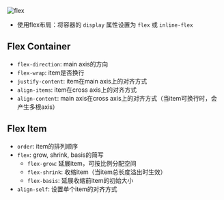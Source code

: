![flex](images/docs/flex.png)
- 使用flex布局：将容器的 `display` 属性设置为 `flex` 或 `inline-flex`
## Flex Container
- `flex-direction`: main axis的方向
- `flex-wrap`: item是否换行
- `justify-content`: item在main axis上的对齐方式
- `align-items`: item在cross axis上的对齐方式
- `align-content`: main axis在cross axis上的对齐方式（当item可换行时，会产生多根axis）
## Flex Item
- `order`: item的排列顺序
- `flex`: grow, shrink, basis的简写
	- `flex-grow`: 延展item，可按比例分配空间
	- `flex-shrink`: 收缩item（当item总长度溢出时生效）
	- `flex-basis`: 延展收缩前item的初始大小
- `align-self`: 设置单个item的对齐方式